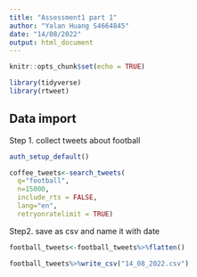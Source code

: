 ```yaml
---
title: "Assessment1 part 1"
author: "Yalan Huang S4664845"
date: "14/08/2022"
output: html_document
---
```



```r
knitr::opts_chunk$set(echo = TRUE)

library(tidyverse)
library(rtweet)

```

## Data import

Step 1. collect tweets about football

```r
auth_setup_default()

coffee_tweets<-search_tweets(
  q="football",
  n=15000,
  include_rts = FALSE,
  lang="en",
  retryonratelimit = TRUE)

```

Step2. save as csv and name it with date

```r
football_tweets<-football_tweets%>%flatten()

football_tweets%>%write_csv("14_08_2022.csv")

```

